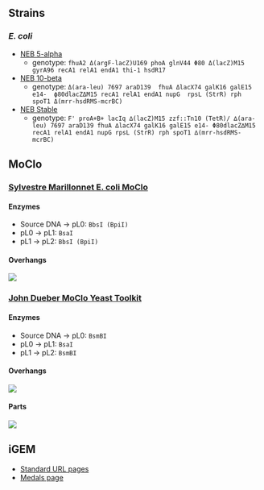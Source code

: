 
## Strains

### _E. coli_

- [NEB 5-alpha](https://www.neb.com/products/c2987-neb-5-alpha-competent-e-coli-high-efficiency)
  - genotype: `fhuA2 Δ(argF-lacZ)U169 phoA glnV44 Φ80 Δ(lacZ)M15 gyrA96 recA1 relA1 endA1 thi-1 hsdR17`
- [NEB 10-beta](https://www.neb.com/products/c3019-neb-10-beta-competent-e-coli-high-efficiency)
  - genotype: `Δ(ara-leu) 7697 araD139  fhuA ΔlacX74 galK16 galE15 e14-  ϕ80dlacZΔM15 recA1 relA1 endA1 nupG  rpsL (StrR) rph spoT1 Δ(mrr-hsdRMS-mcrBC)`
- [NEB Stable](https://www.neb.com/products/c3040-neb-stable-competent-e-coli-high-efficiency)
  - genotype: `F' proA+B+ lacIq ∆(lacZ)M15 zzf::Tn10 (TetR)/ ∆(ara-leu) 7697 araD139 fhuA ∆lacX74 galK16 galE15 e14- Φ80dlacZ∆M15 recA1 relA1 endA1 nupG rpsL (StrR) rph spoT1 ∆(mrr-hsdRMS-mcrBC)`

## MoClo

### [Sylvestre Marillonnet E. coli MoClo](https://www.addgene.org/kits/marillonnet-moclo/)

#### Enzymes
- Source DNA &rarr; pL0: `BbsI (BpiI)`
- pL0 &rarr; pL1: `BsaI`
- pL1 &rarr; pL2: `BbsI (BpiI)`

#### Overhangs

![](./EColiMoClooverview.png)

### [John Dueber MoClo Yeast Toolkit](https://www.addgene.org/kits/moclo-ytk/)

#### Enzymes
- Source DNA &rarr; pL0: `BsmBI`
- pL0 &rarr; pL1: `BsaI`
- pL1 &rarr; pL2: `BsmBI`

#### Overhangs

![](./YTKoverhangs.png)

#### Parts

![](./YTKparts.png)

## iGEM

- [Standard URL pages](https://competition.igem.org/judging/pages-for-awards)
- [Medals page](https://competition.igem.org/judging/medals)